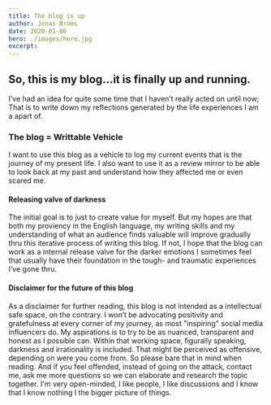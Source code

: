 ```yaml
---
title: The blog is up
author: Jonas Bröms
date: 2020-01-06
hero: ./images/hero.jpg
excerpt:
---
```


## So, this is my blog...it is finally up and running.
I’ve had an idea for quite some time that I haven’t really acted on until now; That is to write down my reflections generated by the life experiences I am a apart of.

### The blog = Writtable Vehicle
I want to use this blog as a vehicle to log my current events that is the journey of my present life. I also want to use it as a review mirror to be able to look back at my past and understand how they affected me or even scared me.

#### Releasing valve of darkness
The initial goal is to just to create value for myself. But my hopes are that both my proviency in the English language, my writing skills and my understanding of what an audience finds valuable will improve gradually thru this iterative process of writing this blog. If not, I hope that the blog can work as a internal release valve for the darker emotions I sometimes feel that usually have their foundation in the tough- and traumatic experiences I’ve gone thru.

#### Disclaimer for the future of this blog
As a disclaimer for further reading, this blog is not intended as a intellectual safe space, on the contrary. I won’t be advocating positivity and gratefulness at every corner of my journey, as most "inspiring" social media influencers do. My aspirations is to try to be as nuanced, transparent and honest as I possible can. Within that working space, figurally speaking, darkness and irrationality is included. That might be perceived as offensive, depending on were you come from. So please bare that in mind when reading. And if you feel offended, instead of going on the attack, contact me, ask me more questions so we can elaborate and research the topic together. I'm very open-minded, I like people, I like discussions and I know that I know nothing I the bigger picture of things.
